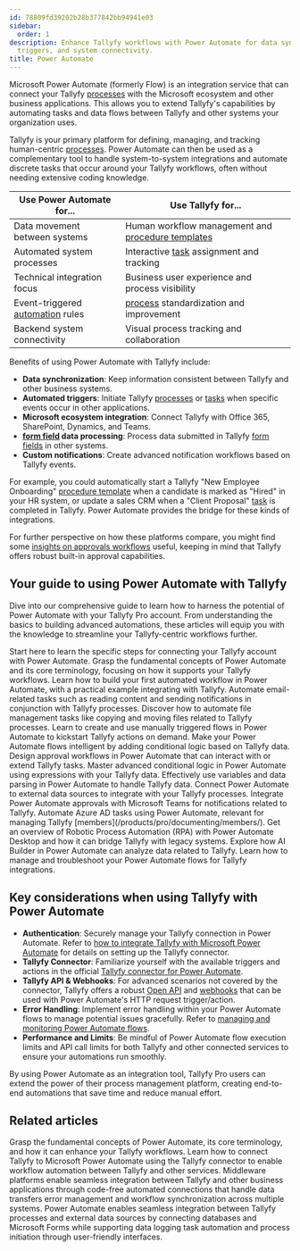 ```yaml
---
id: 78809fd39202b28b377842bb94941e03
sidebar:
  order: 1
description: Enhance Tallyfy workflows with Power Automate for data synchronization, automated
  triggers, and system connectivity.
title: Power Automate
---
```


Microsoft Power Automate (formerly Flow) is an integration service that can connect your Tallyfy [processes](/products/pro/tracking-and-tasks/processes/) with the Microsoft ecosystem and other business applications. This allows you to extend Tallyfy's capabilities by automating tasks and data flows between Tallyfy and other systems your organization uses.

Tallyfy is your primary platform for defining, managing, and tracking human-centric [processes](/products/pro/tracking-and-tasks/processes/). Power Automate can then be used as a complementary tool to handle system-to-system integrations and automate discrete tasks that occur around your Tallyfy workflows, often without needing extensive coding knowledge.

| Use Power Automate for... | Use Tallyfy for... |
|---------------------------|--------------------|
| Data movement between systems | Human workflow management and [procedure templates](/products/pro/documenting/templates/) |
| Automated system processes | Interactive [task](/products/pro/tracking-and-tasks/tasks/) assignment and tracking |
| Technical integration focus | Business user experience and process visibility |
| Event-triggered [automation](/products/pro/documenting/templates/automations/) rules | [process](/products/pro/tracking-and-tasks/processes/) standardization and improvement |
| Backend system connectivity | Visual process tracking and collaboration |

Benefits of using Power Automate with Tallyfy include:

*   **Data synchronization**: Keep information consistent between Tallyfy and other business systems.
*   **Automated triggers**: Initiate Tallyfy [processes](/products/pro/tracking-and-tasks/processes/) or [tasks](/products/pro/tracking-and-tasks/tasks/) when specific events occur in other applications.
*   **Microsoft ecosystem integration**: Connect Tallyfy with Office 365, SharePoint, Dynamics, and Teams.
*   **[form field](/products/pro/tracking-and-tasks/tasks/what-are-form-fields-in-tallyfy/) data processing**: Process data submitted in Tallyfy [form fields](/products/pro/tracking-and-tasks/tasks/what-are-form-fields-in-tallyfy/) in other systems.
*   **Custom notifications**: Create advanced notification workflows based on Tallyfy events.

For example, you could automatically start a Tallyfy "New Employee Onboarding" [procedure template](/products/pro/documenting/templates/) when a candidate is marked as "Hired" in your HR system, or update a sales CRM when a "Client Proposal" [task](/products/pro/tracking-and-tasks/tasks/) is completed in Tallyfy. Power Automate provides the bridge for these kinds of integrations.

For further perspective on how these platforms compare, you might find some [insights on approvals workflows](https://tallyfy.com/integrations/using-microsoft-flow-for-approvals/) useful, keeping in mind that Tallyfy offers robust built-in approval capabilities.

## Your guide to using Power Automate with Tallyfy

Dive into our comprehensive guide to learn how to harness the potential of Power Automate with your Tallyfy Pro account. From understanding the basics to building advanced automations, these articles will equip you with the knowledge to streamline your Tallyfy-centric workflows further.


<CardGrid>
<LinkTitleCard header="<b>Pro > Integrations > Middleware > Power Automate > How can I integrate Tallyfy with Microsoft Power Automate</b>" href="/products/pro/integrations/middleware/power-automate/how-can-i-integrate-tallyfy-with-microsoft-power-automate/" > Start here to learn the specific steps for connecting your Tallyfy account with Power Automate. </LinkTitleCard>
<LinkTitleCard header="<b>Pro > Integrations > Middleware > Power Automate > Understanding Power Automate basics</b>" href="/products/pro/integrations/middleware/power-automate/understanding-power-automate-basics/" > Grasp the fundamental concepts of Power Automate and its core terminology, focusing on how it supports your Tallyfy workflows. </LinkTitleCard>
<LinkTitleCard header="<b>Pro > Integrations > Middleware > Power Automate > Creating your first flow in Power Automate</b>" href="/products/pro/integrations/middleware/power-automate/creating-your-first-flow-in-power-automate/" > Learn how to build your first automated workflow in Power Automate, with a practical example integrating with Tallyfy. </LinkTitleCard>
<LinkTitleCard header="<b>Pro > Integrations > Middleware > Power Automate > Working with email automation in Power Automate</b>" href="/products/pro/integrations/middleware/power-automate/working-with-email-automation-in-power-automate/" > Automate email-related tasks such as reading content and sending notifications in conjunction with Tallyfy processes. </LinkTitleCard>
<LinkTitleCard header="<b>Pro > Integrations > Middleware > Power Automate > Managing files with Power Automate</b>" href="/products/pro/integrations/middleware/power-automate/managing-files-with-power-automate/" > Discover how to automate file management tasks like copying and moving files related to Tallyfy processes. </LinkTitleCard>
<LinkTitleCard header="<b>Pro > Integrations > Middleware > Power Automate > Triggering flows manually (button flows)</b>" href="/products/pro/integrations/middleware/power-automate/triggering-flows-manually-button-flows/" > Learn to create and use manually triggered flows in Power Automate to kickstart Tallyfy actions on demand. </LinkTitleCard>
<LinkTitleCard header="<b>Pro > Integrations > Middleware > Power Automate > Using conditional logic in Power Automate</b>" href="/products/pro/integrations/middleware/power-automate/using-conditional-logic-in-power-automate/" > Make your Power Automate flows intelligent by adding conditional logic based on Tallyfy data. </LinkTitleCard>
<LinkTitleCard header="<b>Pro > Integrations > Middleware > Power Automate > Building approval workflows with Power Automate</b>" href="/products/pro/integrations/middleware/power-automate/building-approval-workflows-with-power-automate/" > Design approval workflows in Power Automate that can interact with or extend Tallyfy tasks. </LinkTitleCard>
<LinkTitleCard header="<b>Pro > Integrations > Middleware > Power Automate > Advanced conditions and expressions</b>" href="/products/pro/integrations/middleware/power-automate/advanced-conditions-and-expressions/" > Master advanced conditional logic in Power Automate using expressions with your Tallyfy data. </LinkTitleCard>
<LinkTitleCard header="<b>Pro > Integrations > Middleware > Power Automate > Working with data operations and variables</b>" href="/products/pro/integrations/middleware/power-automate/working-with-data-operations-and-variables/" > Effectively use variables and data parsing in Power Automate to handle Tallyfy data. </LinkTitleCard>
<LinkTitleCard header="<b>Pro > Integrations > Middleware > Power Automate > Connecting Power Automate to external data sources</b>" href="/products/pro/integrations/middleware/power-automate/connecting-power-automate-to-external-data/" > Connect Power Automate to external data sources to integrate with your Tallyfy processes. </LinkTitleCard>
<LinkTitleCard header="<b>Pro > Integrations > Middleware > Power Automate > Integrating Power Automate approvals with Microsoft Teams</b>" href="/products/pro/integrations/middleware/power-automate/integrating-power-automate-approvals-with-microsoft-teams/" > Integrate Power Automate approvals with Microsoft Teams for notifications related to Tallyfy. </LinkTitleCard>
<LinkTitleCard header="<b>Pro > Integrations > Middleware > Power Automate > Automating Azure AD with Power Automate</b>" href="/products/pro/integrations/middleware/power-automate/automating-azure-ad-with-power-automate/" > Automate Azure AD tasks using Power Automate, relevant for managing Tallyfy [members](/products/pro/documenting/members/). </LinkTitleCard>
<LinkTitleCard header="<b>Pro > Integrations > Middleware > Power Automate > Introduction to RPA with Power Automate</b>" href="/products/pro/integrations/middleware/power-automate/introduction-to-rpa-with-power-automate/" > Get an overview of Robotic Process Automation (RPA) with Power Automate Desktop and how it can bridge Tallyfy with legacy systems. </LinkTitleCard>
<LinkTitleCard header="<b>Pro > Integrations > Middleware > Power Automate > Leveraging AI Builder in Power Automate</b>" href="/products/pro/integrations/middleware/power-automate/leveraging-ai-builder-in-power-automate/" > Explore how AI Builder in Power Automate can analyze data related to Tallyfy. </LinkTitleCard>
<LinkTitleCard header="<b>Pro > Integrations > Middleware > Power Automate > Managing and monitoring Power Automate flows</b>" href="/products/pro/integrations/middleware/power-automate/managing-and-monitoring-power-automate-flows/" > Learn how to manage and troubleshoot your Power Automate flows for Tallyfy integrations. </LinkTitleCard>
</CardGrid>

## Key considerations when using Tallyfy with Power Automate

*   **Authentication**: Securely manage your Tallyfy connection in Power Automate. Refer to [how to integrate Tallyfy with Microsoft Power Automate](/products/pro/integrations/middleware/power-automate/how-can-i-integrate-tallyfy-with-microsoft-power-automate/) for details on setting up the Tallyfy connector.
*   **Tallyfy Connector**: Familiarize yourself with the available triggers and actions in the official [Tallyfy connector for Power Automate](/products/pro/integrations/middleware/power-automate/how-can-i-integrate-tallyfy-with-microsoft-power-automate/).
*   **Tallyfy API & Webhooks**: For advanced scenarios not covered by the connector, Tallyfy offers a robust [Open API](/products/pro/integrations/open-api/) and [webhooks](/products/pro/integrations/webhooks/) that can be used with Power Automate's HTTP request trigger/action.
*   **Error Handling**: Implement error handling within your Power Automate flows to manage potential issues gracefully. Refer to [managing and monitoring Power Automate flows](/products/pro/integrations/middleware/power-automate/managing-and-monitoring-power-automate-flows/).
*   **Performance and Limits**: Be mindful of Power Automate flow execution limits and API call limits for both Tallyfy and other connected services to ensure your automations run smoothly.

By using Power Automate as an integration tool, Tallyfy Pro users can extend the power of their process management platform, creating end-to-end automations that save time and reduce manual effort.

## Related articles
<CardGrid>
<LinkTitleCard header="<b>Power Automate > Understanding Power Automate basics</b>" href="/products/pro/integrations/middleware/power-automate/understanding-power-automate-basics/" > Grasp the fundamental concepts of Power Automate, its core terminology, and how it can enhance your Tallyfy workflows. </LinkTitleCard>
<LinkTitleCard header="<b>Power Automate > Connect Tallyfy to Power Automate</b>" href="/products/pro/integrations/middleware/power-automate/how-can-i-integrate-tallyfy-with-microsoft-power-automate/" > Learn how to connect Tallyfy to Microsoft Power Automate using the Tallyfy connector to enable workflow automation between Tallyfy and other services. </LinkTitleCard>
<LinkTitleCard header="<b>Integrations > Middleware</b>" href="/products/pro/integrations/middleware/" > Middleware platforms enable seamless integration between Tallyfy and other business applications through code-free automated connections that handle data transfers error management and workflow synchronization across multiple systems. </LinkTitleCard>
<LinkTitleCard header="<b>Power Automate > Connecting Power Automate to external data sources</b>" href="/products/pro/integrations/middleware/power-automate/connecting-power-automate-to-external-data/" > Power Automate enables seamless integration between Tallyfy processes and external data sources by connecting databases and Microsoft Forms while supporting data logging task automation and process initiation through user-friendly interfaces. </LinkTitleCard>
</CardGrid>